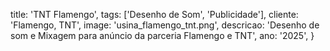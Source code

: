   title: 'TNT Flamengo',
  tags: ['Desenho de Som', 'Publicidade'],
  cliente: 'Flamengo, TNT',
  image: 'usina_flamengo_tnt.png',
  descricao: 'Desenho de som e Mixagem para anúncio da parceria Flamengo e TNT',
  ano: '2025',
}

#
